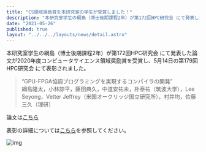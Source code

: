 ```yaml
---
title: "CS領域奨励賞を本研究室の学生が受賞しました！"
description: "本研究室学生の綱島（博士後期課程2年）が第172回HPC研究会 にて発表した論文が2020年度コンピュータサイエンス領域奨励賞を受賞しました"
date: "2021-05-26"
published: true
layout: "../../../layouts/news/detail.astro"
---
```


本研究室学生の綱島（博士後期課程2年）が第172回HPC研究会 にて発表した論文が2020年度コンピュータサイエンス領域奨励賞を受賞し、5月14日の第179回HPC研究会 にて表彰されました。

> “GPU-FPGA協調プログラミングを実現するコンパイラの開発”  
> 綱島隆太，小林諒平，藤田典久，中道安祐未，朴泰祐（筑波大学），Lee Seyong，Vetter Jeffrey（米国オークリッジ国立研究所），村井均，佐藤三久（理研）

論文は[こちら](https://ipsj.ixsq.nii.ac.jp/ej/?action=pages_view_main&active_action=repository_view_main_item_detail&item_id=201016&item_no=1&page_id=13&block_id=8)

表彰の詳細については[こちら](https://www.ipsj.or.jp/award/cs-awardee-2020.html)を参照してください。

![img](./img/2021-05-26.jpg)

